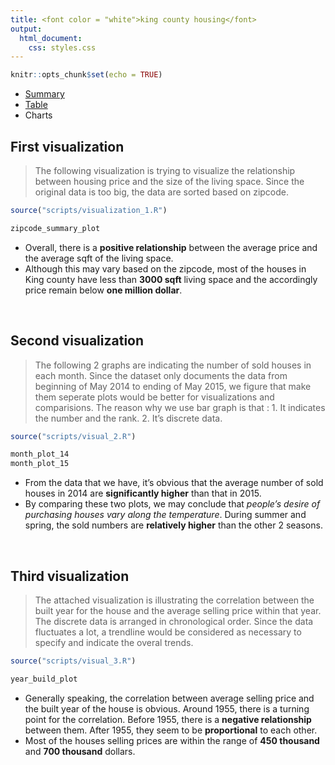 ```yaml
---
title: <font color = "white">king county housing</font>
output:
  html_document:
    css: styles.css
---
```


```r
knitr::opts_chunk$set(echo = TRUE)
```
<div id = "navbar">
  <ul id = "a">
    <li id = "b">
      <a id = "left" href = "index.html">
        Summary
      </a>
    </li>
    <li id = "b">
      <a id = "left" href = "table.html">
        Table
      </a>
    </li>
    <li id = "b">
      <a id = "left" class = "active">
        Charts
      </a>
    </li>
  </ul>
</div>

## First visualization 

> The following visualization is trying to visualize the relationship between housing price and the size of the living space. Since the original data is too big, the data are sorted based on zipcode. 

```r
source("scripts/visualization_1.R")
```

```r
zipcode_summary_plot
```

- Overall, there is a **positive relationship** between the average price and the average sqft of the living space. 
- Although this may vary based on the zipcode, most of the houses in King county have less than **3000 sqft** living space and the accordingly price remain below **one million dollar**. 

<br>

## Second visualization

> The following 2 graphs are indicating the number of sold houses in each month. Since the dataset only documents the data from beginning of May 2014 to ending of May 2015, we figure that make them seperate plots would be better for visualizations and comparisions. The reason why we use bar graph is that :
1. It indicates the number and the rank.
2. It's discrete data. 

```r
source("scripts/visual_2.R")
```

```r
month_plot_14
month_plot_15
```

- From the data that we have, it's obvious that the average number of sold houses in 2014 are **significantly higher** than that in 2015.
- By comparing these two plots, we may conclude that _people's desire of purchasing houses vary along the temperature_. During summer and spring, the sold numbers are **relatively higher** than the other 2 seasons. 

<br>

## Third visualization

> The attached visualization is illustrating the correlation between the built year for the house and the average selling price within that year. The discrete data is arranged in chronological order. Since the data fluctuates a lot, a trendline would be considered as necessary to specify and indicate the overal trends.

```r
source("scripts/visual_3.R")
```

```r
year_build_plot
```

- Generally speaking, the correlation between average selling price and the built year of the house is obvious. Around 1955, there is a turning point for the correlation. Before 1955, there is a **negative relationship** between them. After 1955, they seem to be **proportional** to each other.
- Most of the houses selling prices are within the range of **450 thousand** and **700 thousand** dollars. 

